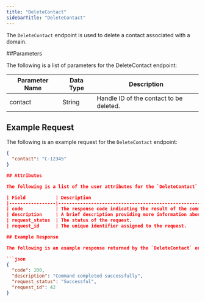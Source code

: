 ```yaml
---
title: "DeleteContact"
sidebarTitle: "DeleteContact"
---
```



The `DeleteContact` endpoint is used to delete a contact associated with a domain.

##Parameters

The following is a list of parameters for the DeleteContact endpoint:

| Parameter Name | Data Type | Description                              |
|----------------|-----------|------------------------------------------|
| contact        | String    | Handle ID of the contact to be deleted.   |

## Example Request

The following is an example request for the `DeleteContact` endpoint:

```json
{
  "contact": "C-12345"
}

## Attributes

The following is a list of the user attributes for the `DeleteContact` endpoint:

| Field           | Description                                                         |
|-----------------|---------------------------------------------------------------------|
| code            | The response code indicating the result of the command.              |
| description     | A brief description providing more information about the result.     |
| request_status  | The status of the request.                                          |
| request_id      | The unique identifier assigned to the request.                       |

## Example Response

The following is an example response returned by the `DeleteContact` endpoint:

```json
{
  "code": 200,
  "description": "Command completed successfully",
  "request_status": "Successful",
  "request_id": 42
}
